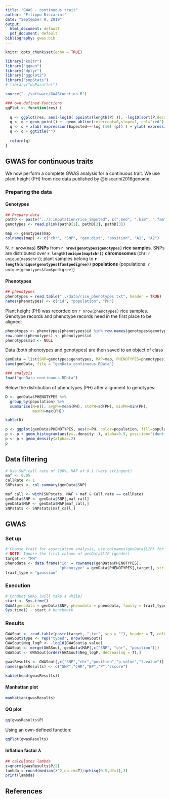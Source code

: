 ```yaml
---
title: "GWAS - continuous trait"
author: "Filippo Biscarini"
date: "September 9, 2019"
output:
  html_document: default
  pdf_document: default
bibliography: gwas.bib
---
```


```r
knitr::opts_chunk$set(echo = TRUE)

library("knitr")
library("qqman")
library("dplyr")
library("ggplot2")
library("snpStats")
# library("doParallel")

source("../software/GWASfunction.R")

### own defined functions
qqPlot <- function(res) {
  
  q <- ggplot(res, aes(-log10( ppoints(length(P) )), -log10(sort(P,decreasing=F))))
  q <- q + geom_point() +  geom_abline(intercept=0,slope=1, col="red")
  q <- q + xlab( expression(Expected~~-log [10] (p)) ) + ylab( expression(Observed~~-log [10] (p)) ) 
  q <- q + ggtitle("")
  
  return(q)
}
```

## GWAS for continuous traits

We now perform a complete GWAS analysis for a continuous trait.
We use plant height (PH) from rice data published by @biscarini2016genome:

### Preparing the data

#### Genotypes

```r
## Prepare data
pathD <- paste("../3.imputation/rice_imputed", c(".bed", ".bim", ".fam"), sep = "")
genotypes <- read.plink(pathD[1], pathD[2], pathD[3])

map <- genotypes$map
colnames(map) <- c("chr", "SNP", "gen.dist", "position", "A1", "A2")
```

N. **`r nrow(map)` SNPs** from **`r nrow(genotypes$genotypes)` rice samples**. SNPs are distributed over **`r length(unique(map$chr))` chromosomes** (chr: `r unique(map$chr)`); plant samples belong to **`r length(unique(genotypes$fam$pedigree))` populations** (populations: `r unique(genotypes$fam$pedigree)`)

#### Phenotypes

```r
## phenotypes
phenotypes = read.table("../data/rice_phenotypes.txt", header = TRUE)
names(phenotypes) <- c("id", "population", "PH")
```

Plant height (PH) was recorded on `r nrow(phenotypes)` rice samples. Genotype records and phenotype records need in the first place to be aligned:


```r
phenotypes <- phenotypes[phenotypes$id %in% row.names(genotypes$genotypes),]
row.names(phenotypes) <- phenotypes$id
phenotypes$id <- NULL
```

Data (both phenotypes and genotypes) are then saved to an object of class

```r
genData = list(SNP=genotypes$genotypes, MAP=map, PHENOTYPES=phenotypes)
save(genData, file = "genData_continuous.RData")

### analysis
load("genData_continuous.RData")
```

Below the distribution of phenotypes (PH) after alignment to genotypes:

```r
D <- genData$PHENOTYPES %>%
  group_by(population) %>%
  summarise(N=n(), avgPH=mean(PH), stdPH=sd(PH), minPH=min(PH),
            maxPH=max(PH))

kable(D)
```

```r
p <- ggplot(genData$PHENOTYPES, aes(x=PH, color=population, fill=population))
p <- p + geom_histogram(aes(y=..density..), alpha=0.5, position="identity")
p <- p + geom_density(alpha=.2) 
p
```

## Data filtering

```r
# Use SNP call rate of 100%, MAF of 0.1 (very stringent)
maf <- 0.05
callRate <- 1
SNPstats <- col.summary(genData$SNP)

maf_call <- with(SNPstats, MAF > maf & Call.rate == callRate)
genData$SNP <- genData$SNP[,maf_call]
genData$MAP <- genData$MAP[maf_call,]
SNPstats <- SNPstats[maf_call,]
```

## GWAS

### Set up

```r
# Choose trait for association analysis, use colnames(genData$LIP) for listing
# NOTE: Ignore the first column of genData$LIP (gender)
target <- "PH"
phenodata <- data.frame("id" = rownames(genData$PHENOTYPES),
                        "phenotype" = genData$PHENOTYPES[,target], stringsAsFactors = F)
trait_type = "gaussian"
```

### Execution

```r
# Conduct GWAS (will take a while)
start <- Sys.time()
GWAA(genodata = genData$SNP, phenodata = phenodata, family = trait_type, filename = paste(target, ".txt", sep = ""))
Sys.time() - start # benchmark
```

### Results

```r
GWASout <- read.table(paste(target, ".txt", sep = ""), header = T, colClasses = c("character", rep("numeric",4)), dec=".")
GWASout$type <- rep("typed", nrow(GWASout))
GWASout$Neg_logP <- -log10(GWASout$p.value)
GWASout <- merge(GWASout, genData$MAP[,c("SNP", "chr", "position")])
GWASout <- GWASout[order(GWASout$Neg_logP, decreasing = T),]

gwasResults <- GWASout[,c("SNP","chr","position","p.value","t.value")]
names(gwasResults) <- c("SNP","CHR","BP","P","zscore")

kable(head(gwasResults))
```

#### Manhattan plot

```r
manhattan(gwasResults)
```

#### QQ plot

```r
qq(gwasResults$P)
```

Using an own-defined function:

```r
qqPlot(gwasResults)
```

#### Inflation factor $\lambda$

```r
## calculates lambda
z=qnorm(gwasResults$P/2)
lambda = round(median(z^2,na.rm=T)/qchisq(0.5,df=1),3)
print(lambda)
```

## References
